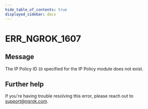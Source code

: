```yaml
---
hide_table_of_contents: true
displayed_sidebar: docs
---
```



# ERR_NGROK_1607

## Message

The IP Policy ID `ID` specified for the IP Policy module does not exist.

<ErrorDetails error="err_ngrok_1607" />

## Further help

If you're having trouble resolving this error, please reach out to [support@ngrok.com](mailto:support@ngrok.com?subject=Help%20with%20ERR_NGROK_1607).
